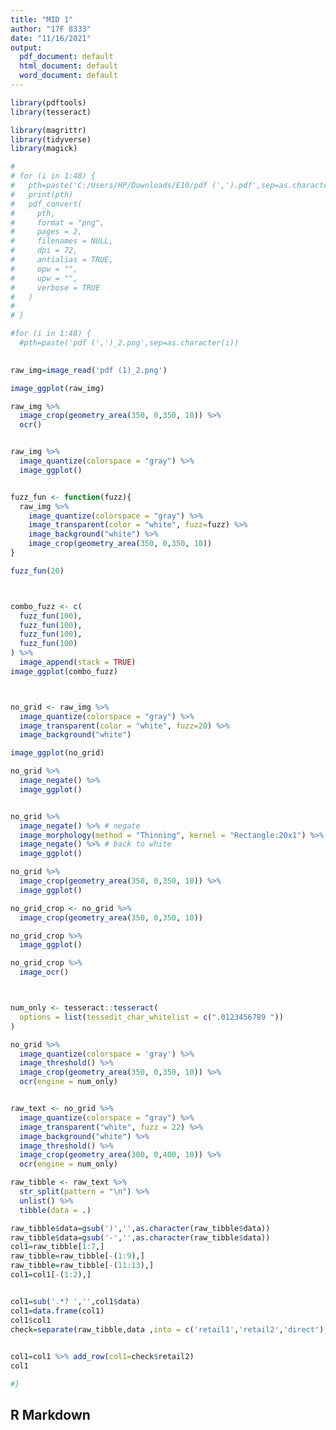 ---
title: "MID 1"
author: "17F 8333"
date: "11/16/2021"
output:
  pdf_document: default
  html_document: default
  word_document: default
---




```{r setup, include=FALSE}

library(pdftools)
library(tesseract)

library(magrittr)
library(tidyverse)
library(magick)

```

```{r}

# 
# for (i in 1:48) {
#   pth=paste('C:/Users/HP/Downloads/E10/pdf (',').pdf',sep=as.character(i))
#   print(pth)
#   pdf_convert(
#     pth,
#     format = "png",
#     pages = 2,
#     filenames = NULL,
#     dpi = 72,
#     antialias = TRUE,
#     opw = "",
#     upw = "",
#     verbose = TRUE
#   )
#   
# }
```


```{r}



#for (i in 1:48) {
  #pth=paste('pdf (',')_2.png',sep=as.character(i))
  

raw_img=image_read('pdf (1)_2.png')

image_ggplot(raw_img)

raw_img %>% 
  image_crop(geometry_area(350, 0,350, 10)) %>% 
  ocr()


raw_img %>% 
  image_quantize(colorspace = "gray") %>% 
  image_ggplot()


fuzz_fun <- function(fuzz){
  raw_img %>% 
    image_quantize(colorspace = "gray") %>% 
    image_transparent(color = "white", fuzz=fuzz) %>% 
    image_background("white") %>% 
    image_crop(geometry_area(350, 0,350, 10))
}

fuzz_fun(20)



combo_fuzz <- c(
  fuzz_fun(100),
  fuzz_fun(100),
  fuzz_fun(100),
  fuzz_fun(100)
) %>% 
  image_append(stack = TRUE) 
image_ggplot(combo_fuzz)



no_grid <- raw_img %>% 
  image_quantize(colorspace = "gray") %>% 
  image_transparent(color = "white", fuzz=20) %>% 
  image_background("white") 

image_ggplot(no_grid)

no_grid %>% 
  image_negate() %>% 
  image_ggplot()


no_grid %>%
  image_negate() %>% # negate
  image_morphology(method = "Thinning", kernel = "Rectangle:20x1") %>%
  image_negate() %>% # back to white
  image_ggplot()

no_grid %>% 
  image_crop(geometry_area(350, 0,350, 10)) %>% 
  image_ggplot()

no_grid_crop <- no_grid %>% 
  image_crop(geometry_area(350, 0,350, 10))

no_grid_crop %>% 
  image_ggplot()

no_grid_crop %>% 
  image_ocr()



num_only <- tesseract::tesseract(
  options = list(tessedit_char_whitelist = c(".0123456789 "))
)

no_grid %>% 
  image_quantize(colorspace = 'gray') %>% 
  image_threshold() %>% 
  image_crop(geometry_area(350, 0,350, 10)) %>% 
  ocr(engine = num_only)


raw_text <- no_grid %>%
  image_quantize(colorspace = "gray") %>%
  image_transparent("white", fuzz = 22) %>%
  image_background("white") %>%
  image_threshold() %>%
  image_crop(geometry_area(300, 0,400, 10)) %>%  
  ocr(engine = num_only)

raw_tibble <- raw_text %>% 
  str_split(pattern = "\n") %>% 
  unlist() %>%
  tibble(data = .) 

raw_tibble$data=gsub(')','',as.character(raw_tibble$data))
raw_tibble$data=gsub('-','',as.character(raw_tibble$data))
col1=raw_tibble[1:7,]
raw_tibble=raw_tibble[-(1:9),]
raw_tibble=raw_tibble[-(11:13),]
col1=col1[-(1:2),]


col1=sub('.*? ','',col1$data)
col1=data.frame(col1)
col1$col1
check=separate(raw_tibble,data ,into = c('retail1','retail2','direct'),sep = '\\ ',extra = 'merge')

      
col1=col1 %>% add_row(col1=check$retail2)
col1

#}


```

## R Markdown


